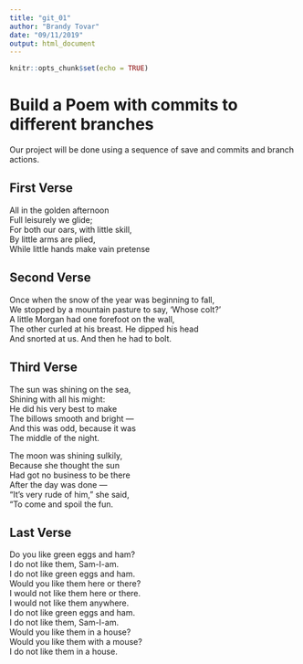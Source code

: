 ---
title: "git_01"
author: "Brandy Tovar"
date: "09/11/2019"
output: html_document
---

```{r setup, include=FALSE}
knitr::opts_chunk$set(echo = TRUE)
```
# Build a Poem with commits to different branches
Our project will be done using a sequence of save and commits and branch actions.
<!-- Do not modify or change any text in "!--" bracketed areas such as this --- these are instructions to
you, if you change any of this the git program will notice it and compromise your git merging strategy !-->

## First Verse  
<!--Put the first five lines of a poem by Lewis Carrol in this section!-->


All in the golden afternoon  
Full leisurely we glide;  
For both our oars, with little skill,  
By little arms are plied,  
While little hands make vain pretense 

## Second Verse
<!--Put the first five lines of a poem by Robert Frost here!-->

Once when the snow of the year was beginning to fall,    
We stopped by a mountain pasture to say, ‘Whose colt?’    
A little Morgan had one forefoot on the wall,    
The other curled at his breast. He dipped his head    
And snorted at us. And then he had to bolt.    

## Third Verse
<!--Put the first two verses of The Walrus and the Carpenter here!-->

The sun was shining on the sea,    
Shining with all his might:    
He did his very best to make    
The billows smooth and bright —    
And this was odd, because it was    
The middle of the night.    

The moon was shining sulkily,    
Because she thought the sun    
Had got no business to be there    
After the day was done —    
"It's very rude of him," she said,    
"To come and spoil the fun.    

## Last Verse
<!--Put a short poem of your choice 8-20 lines,here!-->

Do you like green eggs and ham?  
I do not like them, Sam-I-am.  
I do not like green eggs and ham.  
Would you like them here or there?  
I would not like them here or there.  
I would not like them anywhere.  
I do not like green eggs and ham.  
I do not like them, Sam-I-am.  
Would you like them in a house?  
Would you like them with a mouse?  
I do not like them in a house.  
